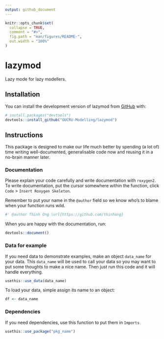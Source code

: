 ```yaml
---
output: github_document
---
```


<!-- README.md is generated from README.Rmd. Please edit that file -->

```r
knitr::opts_chunk$set(
  collapse = TRUE,
  comment = "#>",
  fig.path = "man/figures/README-",
  out.width = "100%"
)
```

# lazymod

<!-- badges: start -->

<!-- badges: end -->

Lazy mode for lazy modellers.

## Installation

You can install the development version of lazymod from [GitHub](https://github.com/) with:

``` r
# install.packages("devtools")
devtools::install_github("OUCRU-Modelling/lazymod")
```

## Instructions

This package is designed to make our life much better by spending (a lot of) time writing well-documented, generalisable code now and reusing it in a no-brain manner later.

### Documentation

Please explain your code carefully and write documentation with `roxygen2`. To write documentation, put the cursor somewhere within the function, click `Code` \> `Insert Roxygen Skeleton`.

Remember to put your name in the `@author` field so we know who's to blame when your function runs wild.

``` r
#' @author Thinh Ong \url{https://github.com/thinhong}
```

When you are happy with the documentation, run:

``` r
devtools::document()
```

### Data for example

If you need data to demonstrate examples, make an object `data_name` for your data. This `data_name` will be used to call your data so you may want to put some thoughts to make a nice name. Then just run this code and it will handle everything.

``` r
usethis::use_data(data_name)
```

To load your data, simple assign its name to an object:

``` r
df <- data_name
```

### Dependencies

If you need dependencies, use this function to put them in `Imports`

``` r
usethis::use_package("pkg_name")
```
